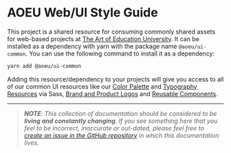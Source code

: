 
<Meta title="Home" />

# AOEU Web/UI Style Guide

This project is a shared resource for consuming commonly shared assets for web-based projects at [The Art of Education University](https://theartofeducation.github.io). It can be installed as a dependency with yarn with the package name `@aoeu/ui-common`. You can use the following command to install it as a dependency:

```sh
yarn add @aoeu/ui-common
```

Adding this resource/dependency to your projects will give you access to all of our common UI resources like our [Color Palette](/?path=/story/guides-colors--page) and [Typography Resources](/?path=/story/guides-typography--page) via Sass, [Brand and Product Logos](/?path=/story/guides-logos--page) and [Reusable Components](/?path=/story/components-components-overview--page).

---

> _**NOTE**: This collection of documentation should be considered to be **living and constantly changing**. If you see something here that you feel to be incorrect, inaccurate or out-dated, please feel free to [create an issue in the GitHub repository](https://github.com/theartofeducation/engineering-docs/issues) in which this documentation lives._

